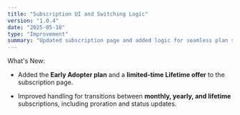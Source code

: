 ```yaml
---
title: "Subscription UI and Switching Logic"
version: "1.0.4"
date: "2025-05-18"
type: "Improvement"
summary: "Updated subscription page and added logic for seamless plan switching."
---
```


What&apos;s New:

- Added the **Early Adopter plan** and a **limited-time Lifetime offer** to the subscription page.

- Improved handling for transitions between **monthly, yearly, and lifetime** subscriptions, including proration and status updates.
